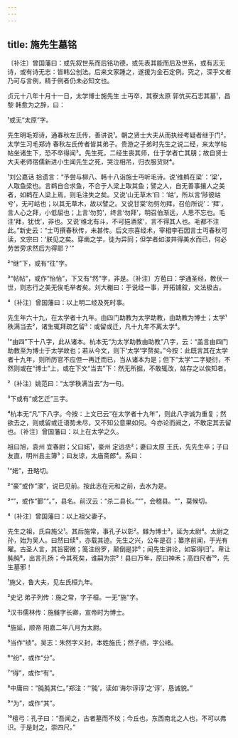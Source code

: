 ```yaml
---
---
---
```

title: 施先生墓铭
---







〔补注〕曾国藩曰：或先叙世系而后铭功德，或先表其能而后及世系，或有志无诗，或有诗无志：皆韩公创法。后来文家踵之，遂援为金石定例。究之，深乎文者乃可与言例，精于例者仍未必知文也。

贞元十八年十月十一日，太学博士施先生 士丏卒，其寮太原 郭伉买石志其墓¹，昌黎 韩愈为之辞，曰：

¹或无“太原”字。

先生明毛郑诗，通春秋左氏传，善讲说¹。朝之贤士大夫从而执经考疑者继于门²，太学生习毛郑诗 春秋左氏传者皆其弟子。贵游之子弟时先生之说二经，来太学帖帖坐诸生下，恐不卒得闻³。先生死，二经生丧其师，仕于学者亡其朋；故自贤士大夫老师宿儒新进小生闻先生之死，哭泣相吊，归衣服货财⁴。

¹刘公嘉话 拾遗言：“予尝与柳八、韩十八诣施士丏听毛诗。说‘维鹈在梁’：‘梁’，人取鱼梁也。言鹈自合求鱼，不合于人梁上取其鱼；譬之人，自无善事攘人之美者，如鹈在人梁上焉，则毛注失之矣。又说‘山无草木’曰：‘岵’，所以言‘陟彼岵兮’，无可岵也；以其无草木，故以譬之。又说甘棠‘勿剪勿拜，召伯所说’：‘拜’，言人心之拜，小低屈也；上言‘勿剪’，终言‘勿拜’，明召伯渐远，人思不忘也。毛注‘拜，犹伐’，非也。又说‘维北有斗，不可挹酒浆’，言不得其人也。毛都不注此。”新史云：“士丏撰春秋传，未甚传。后文宗喜经术，宰相李石因言士丏春秋可读，文宗曰：‘朕见之矣。穿凿之学，徒为异同；但学者如浚井得美水而已，何必劳苦旁求然后为得耶？’”

²“继”下，或有“往”字。

³“帖帖”，或作“怡怡”，下又有“然”字，非是。〔补注〕方苞曰：学通圣经，教伏一世，则志行之美无俟毛举者矣。刘大櫆曰：于说经一事，开拓铺叙，文法极古。

⁴〔补注〕曾国藩曰：以上明二经及死时事。

先生年六十九，在太学者十九年。由四门助教为太学助教，由助教为博士；太学¹秩满当去²，诸生辄拜疏乞留³：或留或迁，凡十九年不离太学⁴。

¹“由四”下十八字，此从诸本。杭本无“为太学助教由助教”八字，云：“盖言由四门助教至为博士于太学故也；若从今文，则下‘太学’字赘矣。”今按：此既言其在太学者十九年，则所历官不应但一再迁而已，当从诸本为是；但下“太学”二字疑衍，不然则或在“博士”上，或在下文“当去”下：然无所据，不敢辄改，姑存之以俟知者。

²〔补注〕姚范曰：“太学秩满当去”为一句。

³下或有“或乞迁”三字。

⁴杭本无“凡”下八字。今按：上文已云“在太学者十九年”，则此八字诚为重复；然欲去之，则或留或迁语势未尽，又不知公意果如何。今亦论而阙之，不敢定其去留也。〔补注〕曾国藩曰：以上在太学之久。

祖曰旭，袁州 宜春尉；父曰婼¹，豪州 定远丞²；妻曰太原 王氏，先先生卒；子曰友直，明州县主簿³；曰友谅，太庙斋郎⁴。系曰：

¹“婼”，丑略切。

²“豪”或作“濠”，说已见前。按此志在元和之前，去水为是。

³“”，或作“鄞”“。”，县名。前汉云：“杀二县长。”“”，会稽县。“”，莫候切。

⁴〔补注〕曾国藩曰：以上祖父妻子。

先生之祖，氏自施父¹。其后施常，事孔子以彰²。雠为博士³，延为太尉⁴。太尉之孙，始为吴人。曰然曰续⁵，亦载其迹。先生之兴，公车是召；纂序前闻，于光有曜。古圣人言，其旨密微；笺注纷罗，颠倒是非⁶；闻先生讲论，如客得归⁷。卑让肫肫⁸，出言孔扬；今其死矣，谁嗣为宗⁹！县曰万年，原曰神禾；高四尺者¹⁰，先生墓邪！

¹施父，鲁大夫，见左氏桓九年。

²史记 弟子列传：施之常，字子桓。一无“施”字。

³汉书儒林传：施雠字长卿，宣帝时为博士。

⁴施延，顺帝 阳嘉二年八月为太尉。

⁵当作“绩”。吴志：朱然字义封，本姓施氏；然子绩，字公绪。

⁶“纷”，或作“分”。

⁷“得”，或作“有”。

⁸中庸曰：“肫肫其仁。”郑注：“‘肫’，读如‘诲尔谆谆’之‘谆’，恳诚貌。”

⁹“为”，或作“其”。

¹⁰檀弓：孔子曰：“吾闻之，古者墓而不坟；今丘也，东西南北之人也，不可以弗识。于是封之，崇四尺。”